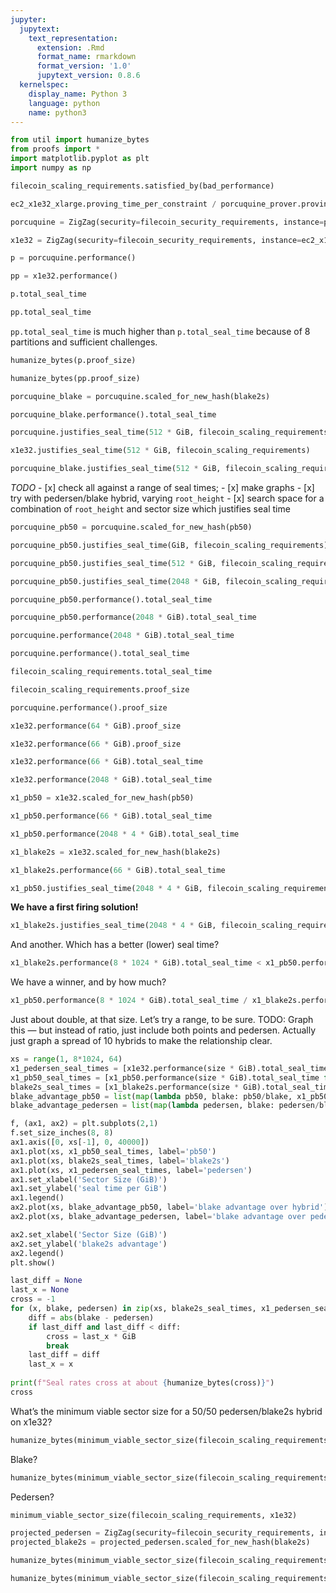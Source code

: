 ```yaml
---
jupyter:
  jupytext:
    text_representation:
      extension: .Rmd
      format_name: rmarkdown
      format_version: '1.0'
      jupytext_version: 0.8.6
  kernelspec:
    display_name: Python 3
    language: python
    name: python3
---
```


```python
from util import humanize_bytes
from proofs import *
import matplotlib.pyplot as plt
import numpy as np
```

```python
filecoin_scaling_requirements.satisfied_by(bad_performance)
```

```python
ec2_x1e32_xlarge.proving_time_per_constraint / porcuquine_prover.proving_time_per_constraint
```

```python
porcuquine = ZigZag(security=filecoin_security_requirements, instance=porcuquine_prover)
```

```python
x1e32 = ZigZag(security=filecoin_security_requirements, instance=ec2_x1e32_xlarge, partitions=8)
```

```python
p = porcuquine.performance()
```

```python
pp = x1e32.performance()
```

```python
p.total_seal_time
```

```python
pp.total_seal_time
```

`pp.total_seal_time` is much higher than `p.total_seal_time` because of 8 partitions and sufficient challenges.

```python
humanize_bytes(p.proof_size)
```

```python
humanize_bytes(pp.proof_size)
```

```python
porcuquine_blake = porcuquine.scaled_for_new_hash(blake2s)
```

```python
porcuquine_blake.performance().total_seal_time
```

```python
porcuquine.justifies_seal_time(512 * GiB, filecoin_scaling_requirements)
```

```python
x1e32.justifies_seal_time(512 * GiB, filecoin_scaling_requirements)
```

```python
porcuquine_blake.justifies_seal_time(512 * GiB, filecoin_scaling_requirements)
```

*TODO*
  - [x] check all against a range of seal times;
  - [x] make graphs
  - [x] try with pedersen/blake hybrid, varying `root_height`
  - [x] search space for a combination of `root_height` and sector size which justifies seal time


```python
porcuquine_pb50 = porcuquine.scaled_for_new_hash(pb50)
```

```python
porcuquine_pb50.justifies_seal_time(GiB, filecoin_scaling_requirements)
```

```python
porcuquine_pb50.justifies_seal_time(512 * GiB, filecoin_scaling_requirements)
```

```python
porcuquine_pb50.justifies_seal_time(2048 * GiB, filecoin_scaling_requirements)
```

```python
porcuquine_pb50.performance().total_seal_time
```

```python
porcuquine_pb50.performance(2048 * GiB).total_seal_time
```

```python
porcuquine.performance(2048 * GiB).total_seal_time
```

```python
porcuquine.performance().total_seal_time
```

```python
filecoin_scaling_requirements.total_seal_time
```

```python
filecoin_scaling_requirements.proof_size
```

```python
porcuquine.performance().proof_size
```

```python
x1e32.performance(64 * GiB).proof_size
```

```python
x1e32.performance(66 * GiB).proof_size
```

```python
x1e32.performance(66 * GiB).total_seal_time
```

```python
x1e32.performance(2048 * GiB).total_seal_time
```

```python
x1_pb50 = x1e32.scaled_for_new_hash(pb50)
```

```python
x1_pb50.performance(66 * GiB).total_seal_time
```

```python
x1_pb50.performance(2048 * 4 * GiB).total_seal_time
```

```python
x1_blake2s = x1e32.scaled_for_new_hash(blake2s)
```

```python
x1_blake2s.performance(66 * GiB).total_seal_time
```

```python
x1_pb50.justifies_seal_time(2048 * 4 * GiB, filecoin_scaling_requirements)
```

**We have a first firing solution!**

```python
x1_blake2s.justifies_seal_time(2048 * 4 * GiB, filecoin_scaling_requirements)
```

And another. Which has a better (lower) seal time?

```python
x1_blake2s.performance(8 * 1024 * GiB).total_seal_time < x1_pb50.performance(8 * 1024 * GiB).total_seal_time
```

We have a winner, and by how much?

```python
x1_pb50.performance(8 * 1024 * GiB).total_seal_time / x1_blake2s.performance(8 * 1024 * GiB).total_seal_time
```

Just about double, at that size. Let's try a range, to be sure. TODO: Graph this — but instead of ratio, just include both points and pedersen. Actually just graph a spread of 10 hybrids to make the relationship clear.

```python
xs = range(1, 8*1024, 64)
x1_pedersen_seal_times = [x1e32.performance(size * GiB).total_seal_time for size in xs]
x1_pb50_seal_times = [x1_pb50.performance(size * GiB).total_seal_time for size in xs]
blake2s_seal_times = [x1_blake2s.performance(size * GiB).total_seal_time for size in xs]
blake_advantage_pb50 = list(map(lambda pb50, blake: pb50/blake, x1_pb50_seal_times, blake2s_seal_times))
blake_advantage_pedersen = list(map(lambda pedersen, blake: pedersen/blake, x1_pedersen_seal_times, blake2s_seal_times))
```

```python
f, (ax1, ax2) = plt.subplots(2,1)
f.set_size_inches(8, 8)
ax1.axis([0, xs[-1], 0, 40000])
ax1.plot(xs, x1_pb50_seal_times, label='pb50')
ax1.plot(xs, blake2s_seal_times, label='blake2s')
ax1.plot(xs, x1_pedersen_seal_times, label='pedersen')
ax1.set_xlabel('Sector Size (GiB)')
ax1.set_ylabel('seal time per GiB')
ax1.legend()
ax2.plot(xs, blake_advantage_pb50, label='blake advantage over hybrid')
ax2.plot(xs, blake_advantage_pedersen, label='blake advantage over pedersen')

ax2.set_xlabel('Sector Size (GiB)')
ax2.set_ylabel('blake2s advantage')
ax2.legend()
plt.show()
```

```python
last_diff = None
last_x = None
cross = -1
for (x, blake, pedersen) in zip(xs, blake2s_seal_times, x1_pedersen_seal_times):
    diff = abs(blake - pedersen)
    if last_diff and last_diff < diff:
        cross = last_x * GiB
        break
    last_diff = diff
    last_x = x
            
print(f"Seal rates cross at about {humanize_bytes(cross)}")
cross
```

What's the minimum viable sector size for a 50/50 pedersen/blake2s hybrid on x1e32?

```python
humanize_bytes(minimum_viable_sector_size(filecoin_scaling_requirements, x1_pb50))
```

Blake?

```python
humanize_bytes(minimum_viable_sector_size(filecoin_scaling_requirements, x1_blake2s))
```

Pedersen?

```python
minimum_viable_sector_size(filecoin_scaling_requirements, x1e32)
```

```python
projected_pedersen = ZigZag(security=filecoin_security_requirements, instance=projected_instance, partitions=8)
projected_blake2s = projected_pedersen.scaled_for_new_hash(blake2s)
```

```python
humanize_bytes(minimum_viable_sector_size(filecoin_scaling_requirements, projected_pedersen))
```

```python
humanize_bytes(minimum_viable_sector_size(filecoin_scaling_requirements, projected_blake2s))
```

```python

```
